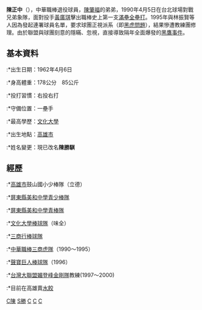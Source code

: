'''陳正中'''（{{bd|1962年|4月6日|||}}），中華職棒退役球員，[[陳肇福|陳肇福]]的弟弟，1990年4月5日在台北球場對戰兄弟象隊，面對投手[[黃廣琪|黃廣琪]]擊出職棒史上第一支[[滿壘全壘打|滿壘全壘打]]。1995年與林振賢等人因為發起連署球員名單，要求球團正視派系（即[[黑虎問題|黑虎問題]]），結果慘遭教練團修理。由於聯盟與球團刻意的隱瞞、忽視，直接導致隔年全面爆發的[[黑鷹事件|黑鷹事件]]。

==基本資料==
:*出生日期：1962年4月6日
:*身高體重：178公分　85公斤
:*投打習慣：右投右打
:*守備位置：一壘手
:*最高學歷：[[文化大學|文化大學]]
:*出生地點：{{flagicon|TWN}}[[高雄市|高雄市]]
:*姓名變更：現已改名'''陳勝騏'''

==經歷==
:*[[高雄市|高雄市]]鼓山國小少棒隊（立德）
:*[[屏東縣|屏東縣]][[美和中學青少棒隊|美和中學青少棒隊]]
:*[[屏東縣|屏東縣]][[美和中學青棒隊|美和中學青棒隊]]
:*[[文化大學棒球隊|文化大學棒球隊]]（味全）
:*[[三商行棒球隊|三商行棒球隊]]
:*[[中華職棒|中華職棒]][[三商虎隊|三商虎隊]]（1990～1995）
:*[[聲寶巨人棒球隊|聲寶巨人棒球隊]]（1996）
:*[[台灣大聯盟|台灣大聯盟]][[宏碁金剛隊|媚登峰金剛隊]]教練(1997～2000)
:*目前在高雄賣[[水餃|水餃]]

[[Category:三商虎隊球員|C陳]]
[[Category:陳姓|S勝]]
[[Category:美和中學青少棒隊|C]]
[[Category:中國文化大學校友|C]]
[[Category:台灣棒球運動員|C]]